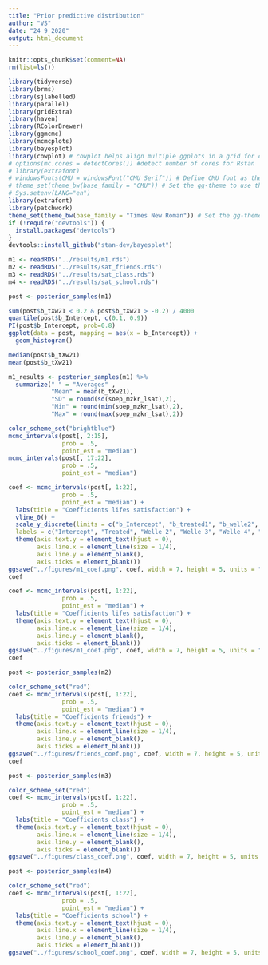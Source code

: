 ```yaml
---
title: "Prior predictive distribution"
author: "VS"
date: "24 9 2020"
output: html_document
---
```


```r
knitr::opts_chunk$set(comment=NA)
rm(list=ls())
```
```r
library(tidyverse)
library(brms)
library(sjlabelled)
library(parallel)
library(gridExtra)
library(haven)
library(RColorBrewer)
library(ggmcmc)
library(mcmcplots)
library(bayesplot)
library(cowplot) # cowplot helps align multiple ggplots in a grid for comparison
# options(mc.cores = detectCores()) #detect number of cores for Rstan
# library(extrafont)
# windowsFonts(CMU = windowsFont("CMU Serif")) # Define CMU font as the computer modern serif font that is used in my latex template
# theme_set(theme_bw(base_family = "CMU")) # Set the gg-theme to use the latex font
# Sys.setenv(LANG="en")
library(extrafont)
library(patchwork)
theme_set(theme_bw(base_family = "Times New Roman")) # Set the gg-theme to use the latex font
if (!require("devtools")) {
  install.packages("devtools")
}
devtools::install_github("stan-dev/bayesplot")
```
```r
m1 <- readRDS("../results/m1.rds")
m2 <- readRDS("../results/sat_friends.rds")
m3 <- readRDS("../results/sat_class.rds")
m4 <- readRDS("../results/sat_school.rds")

post <- posterior_samples(m1)

sum(post$b_tXw21 < 0.2 & post$b_tXw21 > -0.2) / 4000
quantile(post$b_Intercept, c(0.1, 0.9))
PI(post$b_Intercept, prob=0.8)
ggplot(data = post, mapping = aes(x = b_Intercept)) +
  geom_histogram()

median(post$b_tXw21)
mean(post$b_tXw21)

m1_results <- posterior_samples(m1) %>% 
  summarize(" " = "Averages" ,
            "Mean" = mean(b_tXw21),
            "SD" = round(sd(soep_mzkr_lsat),2),
            "Min" = round(min(soep_mzkr_lsat),2),
            "Max" = round(max(soep_mzkr_lsat),2))

color_scheme_set("brightblue")
mcmc_intervals(post[, 2:15],
               prob = .5,
               point_est = "median")
mcmc_intervals(post[, 17:22],
               prob = .5,
               point_est = "median")

coef <- mcmc_intervals(post[, 1:22],
               prob = .5,
               point_est = "median") +
  labs(title = "Coefficients lifes satisfaction") +
  vline_0() +
  scale_y_discrete(limits = c("b_Intercept", "b_treated1", "b_welle2", "b_welle3", "b_welle4", "b_welle5", "b_tXw21", "b_tXw31", "b_tXw41", "b_tXw51", "b_female1", "b_femaleUnknown", "b_migbackImmigrant", "b_migbackUnknown", "b_hob.mus.makingJa", "sd_pid_Intercept", "sd_school_Intercept", "sd_school_treated1", "sd_school_tXw21", "sd_school_tXw31", "sd_school_tXw41", "sd_school_tXw51"), 
  labels = c("Intercept", "Treated", "Welle 2", "Welle 3", "Welle 4", "Welle 5", "T:Welle 2", "T:Welle 3", "T:Welle 4", "T:Welle 5", "Female", "Female unknown", "Migback", "Migback unknown", "Hobby music", "PID Intercept", "School Intercept", "School treated", "School T:Welle 2", "School T:Welle 3", "T:Welle 4", "T:Welle 5")) +
  theme(axis.text.y = element_text(hjust = 0),
        axis.line.x = element_line(size = 1/4),
        axis.line.y = element_blank(),
        axis.ticks = element_blank())
ggsave("../figures/m1_coef.png", coef, width = 7, height = 5, units = "in")
coef

coef <- mcmc_intervals(post[, 1:22],
               prob = .5,
               point_est = "median") +
  labs(title = "Coefficients lifes satisfaction") +
  theme(axis.text.y = element_text(hjust = 0),
        axis.line.x = element_line(size = 1/4),
        axis.line.y = element_blank(),
        axis.ticks = element_blank())
ggsave("../figures/m1_coef.png", coef, width = 7, height = 5, units = "in")
coef

post <- posterior_samples(m2)

color_scheme_set("red")
coef <- mcmc_intervals(post[, 1:22],
               prob = .5,
               point_est = "median") +
  labs(title = "Coefficients friends") +
  theme(axis.text.y = element_text(hjust = 0),
        axis.line.x = element_line(size = 1/4),
        axis.line.y = element_blank(),
        axis.ticks = element_blank())
ggsave("../figures/friends_coef.png", coef, width = 7, height = 5, units = "in")
coef

post <- posterior_samples(m3)

color_scheme_set("red")
coef <- mcmc_intervals(post[, 1:22],
               prob = .5,
               point_est = "median") +
  labs(title = "Coefficients class") +
  theme(axis.text.y = element_text(hjust = 0),
        axis.line.x = element_line(size = 1/4),
        axis.line.y = element_blank(),
        axis.ticks = element_blank())
ggsave("../figures/class_coef.png", coef, width = 7, height = 5, units = "in")

post <- posterior_samples(m4)

color_scheme_set("red")
coef <- mcmc_intervals(post[, 1:22],
               prob = .5,
               point_est = "median") +
  labs(title = "Coefficients school") +
  theme(axis.text.y = element_text(hjust = 0),
        axis.line.x = element_line(size = 1/4),
        axis.line.y = element_blank(),
        axis.ticks = element_blank())
ggsave("../figures/school_coef.png", coef, width = 7, height = 5, units = "in")
```

